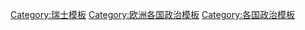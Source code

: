 [[Category:瑞士模板|Category:瑞士模板]]
[[Category:欧洲各国政治模板|Category:欧洲各国政治模板]]
[[Category:各国政治模板|Category:各国政治模板]]